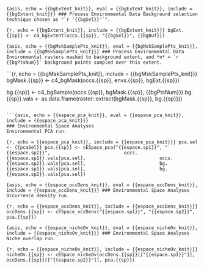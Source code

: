 ```{asis, echo = {{bgExtent_knit}}, eval = {{bgExtent_knit}}, include = {{bgExtent_knit}}}
### Process Environmental Data
Background selection technique chosen as "`r '{{bgSel}}'`".
```

```{r, echo = {{bgExtent_knit}}, include = {{bgExtent_knit}}}
bgExt.{{sp}} <- c4_bgExtent(occs.{{sp}}, "{{bgSel}}", {{bgBuf}})
```

```{asis, echo = {{bgMskSamplePts_knit}}, eval = {{bgMskSamplePts_knit}}, include = {{bgMskSamplePts_knit}}}
### Process Environmental Data
Environmental rasters masked to background extent, and *n* = `r {{bgPtsNum}}` background points sampled over this extent.
```

```{r, echo = {{bgMskSamplePts_knit}}, include = {{bgMskSamplePts_knit}}}
bgMask.{{sp}} <- c4_bgMask(occs.{{sp}}, envs.{{sp}}, bgExt.{{sp}})

bg.{{sp}} <- c4_bgSample(occs.{{sp}}, bgMask.{{sp}}, {{bgPtsNum}})
bg.{{sp}}.vals <- as.data.frame(raster::extract(bgMask.{{sp}}, bg.{{sp}}))
```

```{asis, echo = {{espace_pca_knit}}, eval = {{espace_pca_knit}}, include = {{espace_pca_knit}}}
### Environmental Space Analyses
Environmental PCA run.
```

```{r, echo = {{espace_pca_knit}}, include = {{espace_pca_knit}}}
pca.sel <- {{pcaSel}}
pca.{{sp}} <- cESpace_pca("{{espace.sp1}}", "{{espace.sp2}}",
                          occs.{{espace.sp1}}.vals[pca.sel],
                          occs.{{espace.sp2}}.vals[pca.sel],
                          bg.{{espace.sp1}}.vals[pca.sel],
                          bg.{{espace.sp2}}.vals[pca.sel])
```

```{asis, echo = {{espace_occDens_knit}}, eval = {{espace_occDens_knit}}, include = {{espace_occDens_knit}}}
### Environmental Space Analyses
Occurrence density run.
```

```{r, echo = {{espace_occDens_knit}}, include = {{espace_occDens_knit}}}
occDens.{{sp}} <- cESpace_occDens("{{espace.sp1}}", "{{espace.sp2}}", pca.{{sp}})
```

```{asis, echo = {{espace_nicheOv_knit}}, eval = {{espace_nicheOv_knit}}, include = {{espace_nicheOv_knit}}}
### Environmental Space Analyses
Niche overlap run.
```

```{r, echo = {{espace_nicheOv_knit}}, include = {{espace_nicheOv_knit}}}
nicheOv.{{sp}} <- cESpace_nicheOv(occDens.{{sp}}[["{{espace.sp1}}"]],
                                  occDens.{{sp}}[["{{espace.sp2}}"]], pca.{{sp}})
```

